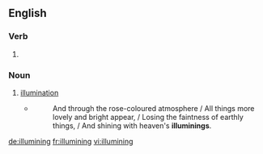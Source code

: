 ==English==

===Verb===
{{head|en}}

# {{present participle of|illumine|lang=en}}

===Noun===
{{en-noun}}

# [[illumination]]
#* {{w|Walter Richard Cassels}}
#*: And through the rose-coloured atmosphere / All things more lovely and bright appear, / Losing the faintness of earthly things, / And shining with heaven's '''illuminings'''.

[[de:illumining]]
[[fr:illumining]]
[[vi:illumining]]